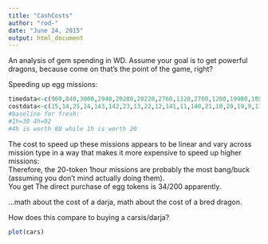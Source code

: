 ```yaml
---
title: "CashCosts"
author: "rod-"
date: "June 24, 2015"
output: html_document
---
```


An analysis of gem spending in WD.
Assume your goal is to get powerful dragons, because come on that's the point of the game, right?

Speeding up egg missions:
```r
timedata<-c(900,840,3000,2940,20280,20220,2760,1320,2700,1200,19980,1050,19860,2520,1020,2448,2330,840,19620,760,19500,730,2190,19440,2080,600,480,1940,280,1800,19080,240,19020,1670,180,105,58,1550,18780,1450,1310,18600,18480,1160,18180,850,6000) 
costdata<-c(15,14,25,24,143,142,23,13,22,12,141,11,140,21,10,20,19,9,139,8,138,7,18,137,17,6,5,16,4,15,136,3,135,14,2,1,0,13,134,12,11,133,132,10,130,7,56)
#baseline for fresh: 
#1h=30 4h=92
#4h is worth 80 while 1h is worth 20

```
The cost to speed up these missions appears to be linear and vary across mission type in a way that makes it more expensive to speed up higher missions:  
Therefore, the 20-token 1hour missions are probably the most bang/buck (assuming you don't mind actually doing them).  
You get 
The direct purchase of egg tokens is 34/200 apparently.

...math about the cost of a darja, math about the cost of a bred dragon.

How does this compare to buying a carsis/darja?
```r
plot(cars)
```

